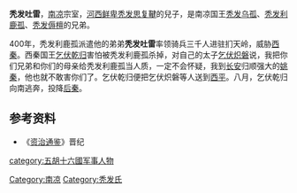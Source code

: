 '''秃发吐雷'''，[[南凉|南凉]]宗室，[[河西鲜卑|河西鲜卑]][[秃发思复鞬|秃发思复鞬]]的兒子，是南凉国王[[秃发乌孤|秃发乌孤]]、[[秃发利鹿孤|秃发利鹿孤]]、[[秃发傉檀|秃发傉檀]]的兄弟。

400年，秃发利鹿孤派遣他的弟弟'''秃发吐雷'''率领骑兵三千人进驻扪天岭，威胁[[西秦|西秦]]。西秦国王[[乞伏乾归|乞伏乾归]]害怕被秃发利鹿孤杀掉，对自己的太子[[乞伏炽磐|乞伏炽磐]]说，我把你们兄弟和你们的母亲给秃发利鹿孤当人质，一定不会怀疑，我到[[长安|长安]]归顺强大的[[姚秦|姚秦]]，他也就不敢害你们了。乞伏乾归便把乞伏炽磐等人送到[[湟中|西平]]。八月，乞伏乾归向南逃奔，投降[[后秦|后秦]]。

==参考资料==
*《[[资治通鉴|资治通鉴]]》晋纪
{{DEFAULTSORT:T}}
[[Category:南凉|Category:南凉]]
[[category:五胡十六國军事人物|category:五胡十六國军事人物]]
[[Category:秃发氏|Category:秃发氏]]